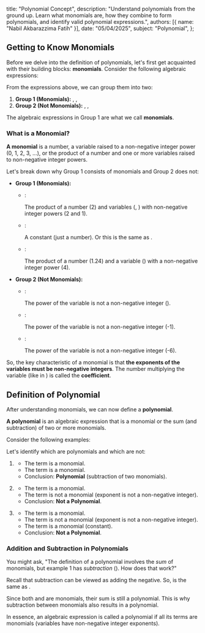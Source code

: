   title: "Polynomial Concept",
  description: "Understand polynomials from the ground up. Learn what monomials are, how they combine to form polynomials, and identify valid polynomial expressions.",
  authors: [{ name: "Nabil Akbarazzima Fatih" }],
  date: "05/04/2025",
  subject: "Polynomial",
};

## Getting to Know Monomials

Before we delve into the definition of polynomials, let's first get acquainted with their building blocks: **monomials**. Consider the following algebraic expressions:

<div className="flex flex-col gap-4">
  <BlockMath math="\sqrt[3]{p} \quad \text{(not a monomial)}" />
  <BlockMath math="2x^2y \quad \text{(monomial)}" />
  <BlockMath math="-8 \quad \text{(monomial)}" />
  <BlockMath math="\frac{2}{m} \quad \text{(not a monomial)}" />
  <BlockMath math="1.24k^4 \quad \text{(monomial)}" />
  <BlockMath math="5a^{-6} \quad \text{(not a monomial)}" />
</div>

From the expressions above, we can group them into two:

1.  **Group 1 (Monomials):** <InlineMath math="2x^2y" />, <InlineMath math="-8" />, <InlineMath math="1.24k^4" />
2.  **Group 2 (Not Monomials):** <InlineMath math="\sqrt[3]{p}" />, <InlineMath math="\frac{2}{m}" />, <InlineMath math="5a^{-6}" />

The algebraic expressions in Group 1 are what we call **monomials**.

### What is a Monomial?

**A monomial** is a number, a variable raised to a non-negative integer power (0, 1, 2, 3, ...), or the product of a number and one or more variables raised to non-negative integer powers.

Let's break down why Group 1 consists of monomials and Group 2 does not:

- **Group 1 (Monomials):**

  - <InlineMath math="2x^2y" />:

    The product of a number (2) and variables (<InlineMath math="x" />, <InlineMath math="y" />) with non-negative integer powers (2 and 1).

  - <InlineMath math="-8" />:

    A constant (just a number). Or this is the same as <InlineMath math="-8x^0" />.

  - <InlineMath math="1.24k^4" />:

    The product of a number (1.24) and a variable (<InlineMath math="k" />) with a non-negative integer power (4).

- **Group 2 (Not Monomials):**

  - <InlineMath math="\sqrt[3]{p} = p^{1/3}" />:

    The power of the variable <InlineMath math="p" /> is not a non-negative integer (<InlineMath math="1/3" />).

  - <InlineMath math="\frac{2}{m} = 2m^{-1}" />:

    The power of the variable <InlineMath math="m" /> is not a non-negative integer (-1).

  - <InlineMath math="5a^{-6} = 5a^{-6}" />:

    The power of the variable <InlineMath math="a" /> is not a non-negative integer (-6).

So, the key characteristic of a monomial is that **the exponents of the variables must be non-negative integers**. The number multiplying the variable (like <InlineMath math="2" /> in <InlineMath math="2x^2y" />) is called the **coefficient**.

## Definition of Polynomial

After understanding monomials, we can now define a **polynomial**.

**A polynomial** is an algebraic expression that is a monomial or the sum (and subtraction) of two or more monomials.

Consider the following examples:

<div className="flex flex-col gap-4">
  <BlockMath math="4x^3y - 3x^2" />
  <BlockMath math="x + 2\sqrt{x}" />
  <BlockMath math="2x^3 - 5x^{-2} + 1" />
</div>

Let's identify which are polynomials and which are not:

1.  <InlineMath math="4x^3y - 3x^2" />

    - The term <InlineMath math="4x^3y" /> is a monomial.
    - The term <InlineMath math="-3x^2" /> is a monomial.
    - Conclusion: **Polynomial** (subtraction of two monomials).

2.  <InlineMath math="x + 2\sqrt{x}" />

    - The term <InlineMath math="x" /> is a monomial.
    - The term <InlineMath math="2\sqrt{x} = 2x^{1/2}" /> is not a monomial (exponent is not a non-negative integer).
    - Conclusion: **Not a Polynomial**.

3.  <InlineMath math="2x^3 - 5x^{-2} + 1" />

    - The term <InlineMath math="2x^3" /> is a monomial.
    - The term <InlineMath math="-5x^{-2}" /> is not a monomial (exponent is not a non-negative integer).
    - The term <InlineMath math="1" /> is a monomial (constant).
    - Conclusion: **Not a Polynomial**.

### Addition and Subtraction in Polynomials

You might ask, "The definition of a polynomial involves the _sum_ of monomials, but example 1 has _subtraction_ (<InlineMath math="4x^3y - 3x^2" />). How does that work?"

Recall that subtraction can be viewed as adding the negative. So, <InlineMath math="4x^3y - 3x^2" /> is the same as <InlineMath math="4x^3y + (-3x^2)" />.

Since both <InlineMath math="4x^3y" /> and <InlineMath math="-3x^2" /> are monomials, their sum is still a polynomial. This is why subtraction between monomials also results in a polynomial.

In essence, an algebraic expression is called a polynomial if all its terms are monomials (variables have non-negative integer exponents).
